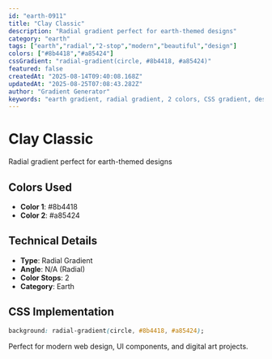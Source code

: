```yaml
---
id: "earth-0911"
title: "Clay Classic"
description: "Radial gradient perfect for earth-themed designs"
category: "earth"
tags: ["earth","radial","2-stop","modern","beautiful","design"]
colors: ["#8b4418","#a85424"]
cssGradient: "radial-gradient(circle, #8b4418, #a85424)"
featured: false
createdAt: "2025-08-14T09:40:08.168Z"
updatedAt: "2025-08-25T07:08:43.282Z"
author: "Gradient Generator"
keywords: "earth gradient, radial gradient, 2 colors, CSS gradient, design, #8b4418, #a85424"
---
```


# Clay Classic

Radial gradient perfect for earth-themed designs

## Colors Used
- **Color 1**: #8b4418
- **Color 2**: #a85424

## Technical Details
- **Type**: Radial Gradient
- **Angle**: N/A (Radial)
- **Color Stops**: 2
- **Category**: Earth

## CSS Implementation
```css
background: radial-gradient(circle, #8b4418, #a85424);
```

Perfect for modern web design, UI components, and digital art projects.
